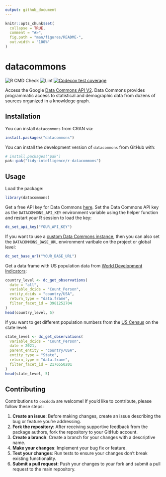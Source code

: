 ```yaml
---
output: github_document
---
```


<!-- README.md is generated from README.Rmd. Please edit that file -->

```r
knitr::opts_chunk$set(
  collapse = TRUE,
  comment = "#>",
  fig.path = "man/figures/README-",
  out.width = "100%"
)
```

# datacommons

<!-- badges: start -->
![R CMD Check](https://github.com/tidy-intelligence/r-datacommons/actions/workflows/R-CMD-check.yaml/badge.svg)
![Lint](https://github.com/tidy-intelligence/r-datacommons/actions/workflows/lint.yaml/badge.svg)
[![Codecov test coverage](https://codecov.io/gh/tidy-intelligence/r-datacommons/graph/badge.svg)](https://app.codecov.io/gh/tidy-intelligence/r-datacommons)
<!-- badges: end -->

Access the Google [Data Commons API V2](https://docs.datacommons.org/api/rest/v2/). Data Commons provides programmatic access to statistical and demographic data from dozens of sources organized in a knowldege graph. 

## Installation

You can install `datacommons` from CRAN via:

```r
install.packages("datacommons")
``` 

You can install the development version of `datacommons` from GitHub with:

```r
# install.packages("pak")
pak::pak("tidy-intelligence/r-datacommons")
```

## Usage

Load the package:

```r
library(datacommons)
```

Get a free API key for Data Commons [here](https://docs.datacommons.org/api/#obtain-an-api-key). Set the Data Commons API key as the `DATACOMMONS_API_KEY` environment variable using the helper function and restart your R session to load the key:

```r
dc_set_api_key("YOUR_API_KEY")
```

If you want to use a [custom Data Commons instance](https://docs.datacommons.org/api/rest/v2/#base-url-for-custom-instances), then you can also set the `DATACOMMONS_BASE_URL` environment varibale on the project or global level:

```r
dc_set_base_url("YOUR_BASE_URL")
```

Get a data frame with US population data from [World Development Indicators](https://datacommons.org/browser/dc/base/WorldDevelopmentIndicators):

```r
country_level <- dc_get_observations(
  date = "all",
  variable_dcids = "Count_Person",
  entity_dcids = "country/USA",
  return_type = "data.frame",
  filter_facet_id = 3981252704
)
head(country_level, 5)
```

If you want to get different population numbers from the [US Census](https://datacommons.org/browser/dc/base/USCensusPEP_Annual_Population) on the state level:

```r
state_level <- dc_get_observations(
  variable_dcids = "Count_Person",
  date = 2021,
  parent_entity = "country/USA",
  entity_type = "State",
  return_type = "data.frame",
  filter_facet_id = 2176550201
)
head(state_level, 5)
```

## Contributing

Contributions to `oecdoda` are welcome! If you'd like to contribute, please follow these steps:

1. **Create an issue**: Before making changes, create an issue describing the bug or feature you're addressing.
2. **Fork the repository**: After receiving supportive feedback from the package authors, fork the repository to your GitHub account.
3. **Create a branch**: Create a branch for your changes with a descriptive name.
4. **Make your changes**: Implement your bug fix or feature.
5. **Test your changes**: Run tests to ensure your changes don't break existing functionality.
6. **Submit a pull request**: Push your changes to your fork and submit a pull request to the main repository.